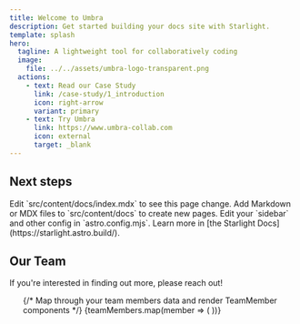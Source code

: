 ```yaml
---
title: Welcome to Umbra
description: Get started building your docs site with Starlight.
template: splash
hero:
  tagline: A lightweight tool for collaboratively coding
  image:
    file: ../../assets/umbra-logo-transparent.png
  actions:
    - text: Read our Case Study
      link: /case-study/1_introduction
      icon: right-arrow
      variant: primary
    - text: Try Umbra
      link: https://www.umbra-collab.com
      icon: external
      target: _blank
---
```



<ViewTransitions />

## Next steps

<CardGrid stagger>
	<Card title="Update content" icon="pencil">
		Edit `src/content/docs/index.mdx` to see this page change.
	</Card>
	<Card title="Add new content" icon="add-document">
		Add Markdown or MDX files to `src/content/docs` to create new pages.
	</Card>
	<Card title="Configure your site" icon="setting">
		Edit your `sidebar` and other config in `astro.config.mjs`.
	</Card>
	<Card title="Read the docs" icon="open-book">
		Learn more in [the Starlight Docs](https://starlight.astro.build/).
	</Card>
</CardGrid>

## Our Team

If you're interested in finding out more, please reach out!

<ul class="flex flex-wrap justify-center gap-4 p-8">
		{/* Map through your team members data and render TeamMember components */}
		{teamMembers.map(member => (
			<TeamMember {...member} />
		))}
</ul>